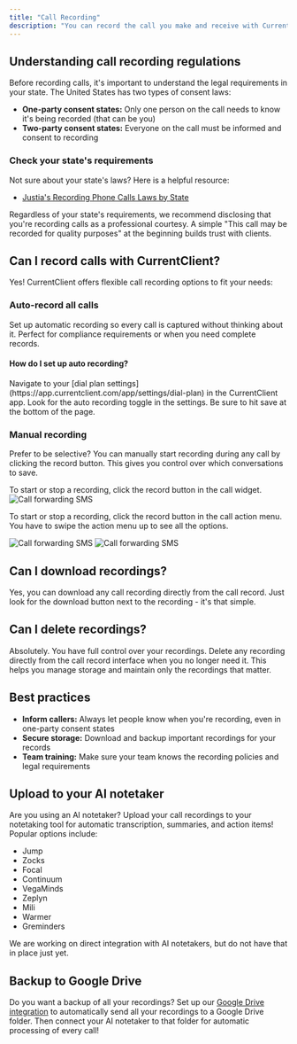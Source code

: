 ```yaml
---
title: "Call Recording"
description: "You can record the call you make and receive with CurrentClient. Good to know some regulations may apply though."
---
```


## Understanding call recording regulations

Before recording calls, it's important to understand the legal requirements in your state. The United States has two types of consent laws:

- **One-party consent states:** Only one person on the call needs to know it's being recorded (that can be you)
- **Two-party consent states:** Everyone on the call must be informed and consent to recording

### Check your state's requirements

Not sure about your state's laws? Here is a helpful resource:

- [Justia's Recording Phone Calls Laws by State](https://www.justia.com/50-state-surveys/recording-phone-calls-and-conversations/)

<Tip>
  Regardless of your state's requirements, we recommend disclosing that you're
  recording calls as a professional courtesy. A simple "This call may be
  recorded for quality purposes" at the beginning builds trust with clients.
</Tip>

## Can I record calls with CurrentClient?

Yes! CurrentClient offers flexible call recording options to fit your needs:

### Auto-record all calls

Set up automatic recording so every call is captured without thinking about it. Perfect for compliance requirements or when you need complete records.

#### How do I set up auto recording?

<Steps>
  <Step title="Go to dial plan settings">
    Navigate to your [dial plan settings](https://app.currentclient.com/app/settings/dial-plan) in the CurrentClient app.
  </Step>

<Step title="Turn on auto recording">
  Look for the auto recording toggle in the settings.
</Step>

  <Step title="Save your settings">
    Be sure to hit save at the bottom of the page.
  </Step>
</Steps>

### Manual recording

Prefer to be selective? You can manually start recording during any call by clicking the record button. This gives you control over which conversations to save.

<Tabs>
  <Tab title="Desktop app" icon="desktop">
    To start or stop a recording, click the record button in the call widget.

<Frame>
  <img
    src="/images/explainers/web-call-widget.png"
    alt="Call forwarding SMS"
    className="rounded-xl"
  />
</Frame>

  </Tab>
  <Tab title="Mobile app" icon="mobile">

To start or stop a recording, click the record button in the call action menu. You have to swipe the action menu up to see all the options.

  <Columns cols={2}>
  <Card title="On a call">

<Frame>
  <img
    src="/images/explainers/mobile-call-active.png"
    alt="Call forwarding SMS"
    className="rounded-xl"
  />
</Frame>
  </Card>
  <Card title="Swipe the actions up">

<Frame>
  <img
    src="/images/explainers/mobile-call-actions.png"
    alt="Call forwarding SMS"
    className="rounded-xl"
  />
</Frame>
  </Card>
</Columns>

  </Tab>

</Tabs>

## Can I download recordings?

Yes, you can download any call recording directly from the call record. Just look for the download button next to the recording - it's that simple.

## Can I delete recordings?

Absolutely. You have full control over your recordings. Delete any recording directly from the call record interface when you no longer need it. This helps you manage storage and maintain only the recordings that matter.

## Best practices

- **Inform callers:** Always let people know when you're recording, even in one-party consent states
- **Secure storage:** Download and backup important recordings for your records
- **Team training:** Make sure your team knows the recording policies and legal requirements

## Upload to your AI notetaker

Are you using an AI notetaker? Upload your call recordings to your notetaking tool for automatic transcription, summaries, and action items! Popular options include:

- Jump
- Zocks
- Focal
- Continuum
- VegaMinds
- Zeplyn
- Mili
- Warmer
- Greminders

<Info>
  We are working on direct integration with AI notetakers, but do not have that
  in place just yet.
</Info>

## Backup to Google Drive

Do you want a backup of all your recordings? Set up our [Google Drive integration](/guides/integrations/google-drive) to automatically send all your recordings to a Google Drive folder. Then connect your AI notetaker to that folder for automatic processing of every call!
